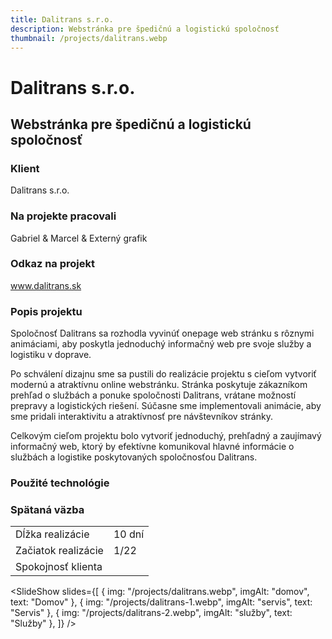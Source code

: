 ```yaml
---
title: Dalitrans s.r.o.
description: Webstránka pre špedičnú a logistickú spoločnosť
thumbnail: /projects/dalitrans.webp
---
```



# Dalitrans s.r.o.

## Webstránka pre špedičnú a logistickú spoločnosť

### Klient

Dalitrans s.r.o.

### Na projekte pracovali

Gabriel & Marcel & Externý grafik

### Odkaz na projekt

www.dalitrans.sk

### Popis projektu

Spoločnosť Dalitrans sa rozhodla vyvinúť onepage web stránku s rôznymi animáciami,
aby poskytla jednoduchý informačný web pre svoje služby a logistiku v doprave.

Po schválení dizajnu sme sa pustili do realizácie projektu s cieľom vytvoriť modernú
a atraktívnu online webstránku. Stránka poskytuje zákazníkom prehľad o službách a ponuke
spoločnosti Dalitrans, vrátane možností prepravy a logistických riešení. Súčasne sme implementovali
animácie, aby sme pridali interaktivitu a atraktívnosť pre návštevníkov stránky.

Celkovým cieľom projektu bolo vytvoriť jednoduchý, prehľadný a zaujímavý informačný web,
ktorý by efektívne komunikoval hlavné informácie o službách a logistike poskytovaných spoločnosťou Dalitrans.

### Použité technológie

<div class="not-prose mt-5 flex flex-wrap gap-7">
  <Technology name="HTML" color="#eb6539" size={40}>
    <Icon name="vscode-icons:file-type-html" size={40} />
  </Technology>
  <Technology name="CSS" color="#cf6e9e" size={40}>
    <Icon name="vscode-icons:file-type-sass" size={40} />
  </Technology>
  <Technology name="JavaScript" color="#f6e12d" size={40}>
    <Icon name="vscode-icons:file-type-js-official" size={40} />
  </Technology>
</div>

### Spätaná väzba

|                     |                              |
| ------------------- | ---------------------------- |
| Dĺžka realizácie    | 10 dní                       |
| Začiatok realizácie | 1/22                         |
| Spokojnosť klienta  | <StarsRating rating={3.5} /> |

<SlideShow
  slides={[
    { img: "/projects/dalitrans.webp", imgAlt: "domov", text: "Domov" },
    { img: "/projects/dalitrans-1.webp", imgAlt: "servis", text: "Servis" },
    { img: "/projects/dalitrans-2.webp", imgAlt: "služby", text: "Služby" },
  ]}
/>
